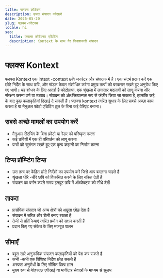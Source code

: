 ```yaml
---
title: फ्लक्स कोंटेक्स
description: उन्नत संपादन वर्कफ़्लो
date: 2025-05-20
slug: फ्लक्स-कोंटक्स
locale: hi
seo:
  title: फ्लक्स कोंटेक्स्ट एडिटिंग
  description: Kontext के साथ गैर विनाशकारी संपादन
---
```

# फ्लक्स Kontext

फ्लक्स Kontext एक intext -context छवि जनरेटर और संपादक में है। एक संदर्भ प्रदान करें
एक छोटे निर्देश के साथ छवि, और मॉडल केवल संशोधित करेगा
प्रमुख तत्वों को बरकरार रखते हुए अनुरोध किए गए भागों। यह शोधन के लिए आदर्श है
फोटोग्राफ, एक श्रृंखला में लगातार बदलावों को लागू करना और संरक्षण करना
वर्ण या उत्पाद। संपादन को अंतःक्रियात्मक रूप से जंजीर किया जा सकता है, हालांकि कई के बाद
कुछ कलाकृतियां दिखाई दे सकती हैं। फ्लक्स kontext त्वरित सुधार के लिए सबसे अच्छा काम करता है
या मैनुअल फोटो एडिटिंग टूल के बिना कई वेरिएंट बनाना।

## सबसे अच्छे मामलों का उपयोग करें
- मैनुअल रीटचिंग के बिना फ़ोटो या रेंडर को परिष्कृत करना
- कई छवियों में एक ही परिवर्तन को लागू करना
- पात्रों को सुसंगत रखते हुए एक दृश्य कहानी का निर्माण करना

## टिप्स प्रॉम्प्टिंग टिप्स
- उस तत्व पर केंद्रित छोटे निर्देशों का उपयोग करें जिसे आप बदलना चाहते हैं
- श्रृंखला धीरे -धीरे छवि को विकसित करने के लिए संकेत देती है
- संपादन का वर्णन करते समय इनपुट छवि में ऑब्जेक्ट्स को सीधे देखें

## ताकत
- प्रासंगिक संपादन जो अन्य क्षेत्रों को अछूता छोड़ देता है
- संपादन में चरित्र और शैली बनाए रखता है
- तेजी से प्रतिक्रियाएं त्वरित प्रयोग को सक्षम करती हैं
- प्रदान किए गए संकेत के लिए मजबूत पालन

## सीमाएँ
- बहुत सारे अनुक्रमिक संपादन कलाकृतियों को पेश कर सकते हैं
- कभी -कभी एक विशिष्ट निर्देश छोड़ सकते हैं
- अस्पष्ट अनुरोधों के लिए सीमित विश्व ज्ञान
- मुख्य रूप से बीएफएल एपीआई या भागीदार सेवाओं के माध्यम से सुलभ
